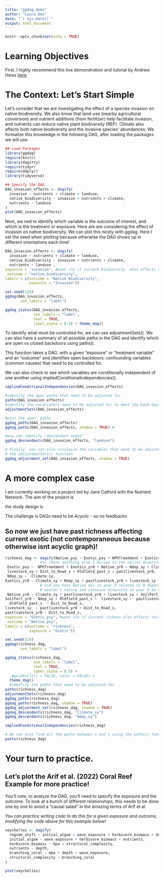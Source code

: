```yaml
---
title: "ggdag_demo"
author: "Laura Dee"
date: "`r Sys.Date()`"
output: html_document
---
```

```r
knitr::opts_chunk$set(echo = TRUE)
```


# Learning Objectives


First, I highly recommend this live demonstration and tutorial by Andrew Heiss [here](https://www.youtube.com/watch?v=uoAjyyToUTE)

# The Context: Let's Start Simple
Let's consider that we are investigating the effect of a species invasion on native biodiversity. We also know that land-use (nearby agricultural conversion) and nutrient additions (from fertilizer) help facilitate invasion, and nutrients can reduce native plant biodiversity (REF). Climate also affects both native biodiversity and the invasive species' abundances. We formalize this knowledge in the following DAG, after loading the packages we will use.

```r
## Load Packages
library(ggdag)
require(knitr)
library(dagitty)
require(tidyr)
require(ddplyr)
library(tidyverse)
```

```r
## Specify the DAG
DAG_invasion_effects <- dagify(
  invasion ~ nutrients + climate + landuse,
  native_biodiversity ~ invasion + nutrients + climate,
  nutrients ~ landuse 
)
plot(DAG_invasion_effects)
```

Next, we ned to identify which variable is the outcome of interest, and which is the treatment or exposure. Here are are considering the effect of invasion on native biodiversity. We can plot this nicely with ggdag. Here I set the seed when plotting because otherwise the DAG shows up in different orientations each time! 

```r
DAG_invasion_effects <- dagify(
  invasion ~ nutrients + climate + landuse,
  native_biodiversity ~ invasion + nutrients + climate,
  nutrients ~ landuse ,
exposure = "invasion", #wont run if current biodiersity  also effects current exotic because then the graph is not acyclic
 outcome = "native_biodiversity",
labels = c(outcome = "Native Biodiversity",
           exposure = "Invasion"))

set.seed(124)
ggdag(DAG_invasion_effects, 
       use_labels = "label")

ggdag_status(DAG_invasion_effects,
             use_labels = "label",
             text = TRUE,
             label_alpha = 0.5) + theme_dag()
```

To identify  what must be controlled for, we can use adjustmentSets(). We can also have a summary of all possible paths in the DAG and identify which are open vs closed backdoors using paths(). 

This function takes a DAG, with a given “exposure” or "treatment variable" and an “outcome” and identifies open backdoors: confounding variables (common causes) that need to be controlled for. 

We can also check to see which variables are conditionally independent of one another using impliedConditionalIndependencies().

```r
impliedConditionalIndependencies(DAG_invasion_effects)

#identify the open paths that need to be adjusted for 
paths(DAG_invasion_effects)
#identify the covariaters need to be adjusted for to meet the back-door criterion
adjustmentSets(DAG_invasion_effects)

#plot the open  paths 
ggdag_paths(DAG_invasion_effects)
ggdag_paths(DAG_invasion_effects, shadow = TRUE) #

#you can identify "descendant nodes" 
ggdag_descendants(DAG_invasion_effects, "landuse")

# Finally, you can also visulaize the variables that need to be adjusted for (which is also told to you by
# the adjustmentSets() function 
ggdag_adjustment_set(DAG_invasion_effects, shadow = TRUE)

```

# A more complex case
I am currently working on a project led by Jane Catford with the Nutrient Network. The aim of the project is 

the study design is 

The challenge is DAGs need to be *Acyclic* - so no feedbacks 

## So now we just have past richness affecting current exotic (not contemporaneous because otherwise isnt acyclic graph)!
```r
richness_dag <- dagify(Native_psy ~ Exotic_psy + NPKTreatment + Exotics_yr0 + Native_yr0 + Ndep_sy + Climate_sy + SoilFert_yr0 +  livestock_sy + Dist_to_Road_s + Oldfield_past_s + pastlivestock_yr0, 
                #is there anything else I missed in the native diversity not in the exotic? or vice versa?
 Exotic_psy ~  NPKTreatment + Exotics_yr0 + Native_yr0 + Ndep_sy + Climate_sy + SoilFert_yr0 +
 livestock_sy + Dist_to_Road_s + Oldfield_past_s + pastlivestock_yr0, 
 Ndep_sy ~  Climate_sy, 
Exotics_yr0 ~ Climate_sy + Ndep_sy + pastlivestock_yr0 + livestock_sy + Dist_to_Road_s + SoilFert_yr0,
                # Did you have Native div in year 0 related to N deposition too?
                # wouldn't native and invasive diversity in year 0 be related too?
 Native_yr0 ~ Climate_sy + pastlivestock_yr0 + livestock_sy + SoilFert_yr0, 
SoilFert_yr0 ~ Ndep_sy + Oldfield_past_s +  livestock_sy +  pastlivestock_yr0, 
  Oldfield_past_s  ~ Dist_to_Road_s, 
livestock_sy  ~ pastlivestock_yr0 + Dist_to_Road_s,
pastlivestock_yr0 ~ Dist_to_Road_s, 
exposure = "Exotic_psy", #wont run if current richess also effects current exotic 
 outcome = "Native_psy",
labels = c(outcome = "richness",
           exposure = "Exotic"))

set.seed(124)
ggdag(richness_dag, 
       use_labels = "label")
```


```r
ggdag_status(richness_dag,
             use_labels = "label",
             text = TRUE,
             label_alpha = 0.5) +
   #guides(fill = FALSE, color = FALSE) +
  theme_dag()
  #identify the paths that need to be adjusted for 
paths(richness_dag)
adjustmentSets(richness_dag)
ggdag_paths(richness_dag)
ggdag_paths(richness_dag, shadow = TRUE)
ggdag_adjustment_set(richness_dag, shadow = TRUE)
ggdag_descendants(richness_dag, "Climate_sy")
ggdag_descendants(richness_dag, "Ndep_sy")

impliedConditionalIndependencies(richness_dag)

# We can also find all the paths between x and y using the paths() function from the dagitty package. We can see that there are three open paths between x and y:
paths(richness_dag)
```


# Your turn to practice. 
## Let's plot the Arif et al. (2022) Coral Reef Example for more practice!
You'll note, to analyze the DAG, you'll need to specify the exposure and the outcome. To look at a bunch of different relationships, this needs to be done one by one to avoid a "causal salad" in the amazing terms of Arif et al. 

*You can practice writing code to do this for a given exposure and outcome, modifying the code above for this example below!*

```r
seychelles <- dagify(
  regime_shift ~ initial_algae + wave_exposure + herbivore_biomass + depth + nutrients + branching_coral + structural_complexity,
  initial_algae ~ wave_exposure + herbivore_biomass + nutrients,
  herbivore_biomass ~ mpa + structural_complexity,
  nutrients ~ depth,
  branching_coral ~ mpa + depth + wave_exposure,
  structural_complexity ~ branching_coral
)

plot(seychelles)
```

